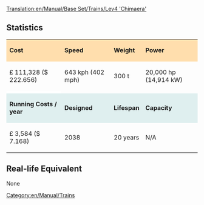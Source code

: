 [[Translation:en/Manual/Base Set/Trains/Lev4 'Chimaera']]
==Statistics==

{| cellspacing="3" align="center"

|style="background:#ffdead;"| '''Cost'''
|style="background:#ffdead;"| '''Speed'''
|style="background:#ffdead;"| '''Weight'''
|style="background:#ffdead;"| '''Power'''
|-
| £ 111,328 ($ 222.656)
| 643 kph (402 mph)
| 300 t
| 20,000 hp (14,914 kW)
|-
|style="background:white;"colspan='4'| 
|-
|style="background:#dfefef;"|'''Running Costs / year'''
|style="background:#dfefef;"|'''Designed'''
|style="background:#dfefef;"|'''Lifespan'''
|style="background:#dfefef;"|'''Capacity'''
|-
| £ 3,584 ($ 7.168)
| 2038
| 20 years
| N/A
|}

==Real-life Equivalent==
None

[[Category:en/Manual/Trains]]